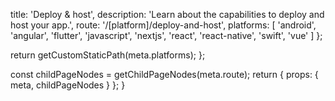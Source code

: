 
  title: 'Deploy & host',
  description: 'Learn about the capabilities to deploy and host your app.',
  route: '/[platform]/deploy-and-host',
  platforms: [
    'android',
    'angular',
    'flutter',
    'javascript',
    'nextjs',
    'react',
    'react-native',
    'swift',
    'vue'
  ]
};

  return getCustomStaticPath(meta.platforms);
};

  const childPageNodes = getChildPageNodes(meta.route);
  return {
    props: {
      meta,
      childPageNodes
    }
  };
}

<Overview childPageNodes={props.childPageNodes} />
